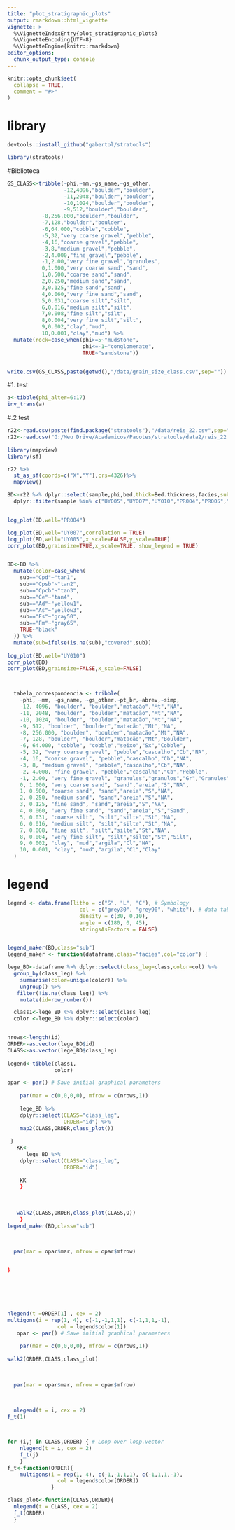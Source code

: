 ```yaml
---
title: "plot_stratigraphic_plots"
output: rmarkdown::html_vignette
vignette: >
  %\VignetteIndexEntry{plot_stratigraphic_plots}
  %\VignetteEncoding{UTF-8}
  %\VignetteEngine{knitr::rmarkdown}
editor_options: 
  chunk_output_type: console
---
```


```r
knitr::opts_chunk$set(
  collapse = TRUE,
  comment = "#>"
)
```

# library
```r

devtools::install_github("gabertol/stratools")

library(stratools)
```
#Biblioteca
```r
GS_CLASS<-tribble(~phi,~mm,~gs_name,~gs_other,
                  -12,4096,"boulder","boulder",
                  -11,2048,"boulder","boulder",
                  -10,1024,"boulder","boulder",
                  -9,512,"boulder","boulder",
           -8,256.000,"boulder","boulder",
           -7,128,"boulder","boulder",
           -6,64.000,"cobble","cobble",
           -5,32,"very coarse gravel","pebble",
           -4,16,"coarse gravel","pebble",
           -3,8,"medium gravel","pebble",
           -2,4.000,"fine gravel","pebble",
           -1,2.00,"very fine gravel","granules",
           0,1.000,"very coarse sand","sand",
           1,0.500,"coarse sand","sand",
           2,0.250,"medium sand","sand",
           3,0.125,"fine sand","sand",
           4,0.060,"very fine sand","sand",
           5,0.031,"coarse silt","silt",
           6,0.016,"medium silt","silt",
           7,0.008,"fine silt","silt",
           8,0.004,"very fine silt","silt",
           9,0.002,"clay","mud",
           10,0.001,"clay","mud") %>% 
  mutate(rock=case_when(phi>=5~"mudstone",
                        phi<=-1~"conglomerate",
                        TRUE~"sandstone"))


write.csv(GS_CLASS,paste(getwd(),"/data/grain_size_class.csv",sep=""))
```

#1. test
```r
a<-tibble(phi_alter=6:17)
inv_trans(a)
```
#.2 test
```r
r22<-read.csv(paste(find.package("stratools"),"/data/reis_22.csv",sep="")) 
r22<-read.csv("G:/Meu Drive/Academicos/Pacotes/stratools/data2/reis_22.csv")
  
library(mapview)
library(sf)

r22 %>%
  st_as_sf(coords=c("X","Y"),crs=4326)%>%
  mapview()

BD<-r22 %>% dplyr::select(sample,phi,bed,thick=Bed.thickness,facies,sub="sub.facies.association") %>% 
  dplyr::filter(sample %in% c("UY005","UY007","UY010","PR004","PR005","PR010","PR011","Guara 0","Guara 1"))


log_plot(BD,well="PR004")    

log_plot(BD,well="UY007",correlation = TRUE) 
log_plot(BD,well="UY005",x_scale=FALSE,y_scale=TRUE) 
corr_plot(BD,grainsize=TRUE,x_scale=TRUE, show_legend = TRUE)


BD<-BD %>% 
  mutate(color=case_when(
    sub=="Cpd"~"tan1",
    sub=="Cpsb"~"tan2",
    sub=="Cpcb"~"tan3",
    sub=="Ce"~"tan4",
    sub=="Ad"~"yellow1",
    sub=="As"~"yellow3",
    sub=="Fs"~"gray50",
    sub=="Fm"~"gray65",
    TRUE~"black"
  )) %>% 
  mutate(sub=ifelse(is.na(sub),"covered",sub))
  
log_plot(BD,well="UY010")    
corr_plot(BD)
corr_plot(BD,grainsize=FALSE,x_scale=FALSE)



  tabela_correspondencia <- tribble(
    ~phi, ~mm, ~gs_name, ~gs_other,~pt_br,~abrev,~simp,
    -12, 4096, "boulder", "boulder","matacão","Mt","NA",
    -11, 2048, "boulder", "boulder","matacão","Mt","NA",
    -10, 1024, "boulder", "boulder","matacão","Mt","NA",
    -9, 512, "boulder", "boulder","matacão","Mt","NA",
    -8, 256.000, "boulder", "boulder","matacão","Mt","NA",
    -7, 128, "boulder", "boulder","matacão","Mt","Boulder",
    -6, 64.000, "cobble", "cobble","seixo","Sx","Cobble",
    -5, 32, "very coarse gravel", "pebble","cascalho","Cb","NA",
    -4, 16, "coarse gravel", "pebble","cascalho","Cb","NA",
    -3, 8, "medium gravel", "pebble","cascalho","Cb","NA",
    -2, 4.000, "fine gravel", "pebble","cascalho","Cb","Pebble",
    -1, 2.00, "very fine gravel", "granules","granulos","Gr","Granules",
    0, 1.000, "very coarse sand", "sand","areia","S","NA",
    1, 0.500, "coarse sand", "sand","areia","S","NA",
    2, 0.250, "medium sand", "sand","areia","S","NA",
    3, 0.125, "fine sand", "sand","areia","S","NA",
    4, 0.060, "very fine sand", "sand","areia","S","Sand",
    5, 0.031, "coarse silt", "silt","silte","St","NA",
    6, 0.016, "medium silt", "silt","silte","St","NA",
    7, 0.008, "fine silt", "silt","silte","St","NA",
    8, 0.004, "very fine silt", "silt","silte","St","Silt",
    9, 0.002, "clay", "mud","argila","Cl","NA",
    10, 0.001, "clay", "mud","argila","Cl","Clay"
  )

```
# legend
```r

legend <- data.frame(litho = c("S", "L", "C"), # Symbology 
                       col = c("grey30", "grey90", "white"), # data table 
                       density = c(30, 0,10), 
                       angle = c(180, 0, 45), 
                       stringsAsFactors = FALSE)


legend_maker(BD,class="sub")
legend_maker <- function(dataframe,class="facies",col="color") {

lege_BD<-dataframe %>% dplyr::select(class_leg=class,color=col) %>%
  group_by(class_leg) %>% 
    summarise(color=unique(color)) %>% 
    ungroup() %>% 
   filter(!is.na(class_leg)) %>% 
    mutate(id=row_number())

  class1<-lege_BD %>% dplyr::select(class_leg)
  color <-lege_BD %>% dplyr::select(color)


nrows<-length(id)
ORDER<-as.vector(lege_BD$id)
CLASS<-as.vector(lege_BD$class_leg)
      
legend<-tibble(class1,
               color)

opar <- par() # Save initial graphical parameters 
   
    par(mar = c(0,0,0,0), mfrow = c(nrows,1))
    
    lege_BD %>%
    dplyr::select(CLASS="class_leg",
                  ORDER="id") %>% 
    map2(CLASS,ORDER,class_plot())
 
 }
   KK<-
      lege_BD %>%
    dplyr::select(CLASS="class_leg",
                  ORDER="id")
    
    KK
    }
    
    
  
   walk2(CLASS,ORDER,class_plot(CLASS,O))
    }  
legend_maker(BD,class="sub")
  

  
  par(mar = opar$mar, mfrow = opar$mfrow)


}






nlegend(t =ORDER[1] , cex = 2)
multigons(i = rep(1, 4), c(-1,-1,1,1), c(-1,1,1,-1), 
                col = legend$color[1])
   opar <- par() # Save initial graphical parameters 
   
    par(mar = c(0,0,0,0), mfrow = c(nrows,1))
    
walk2(ORDER,CLASS,class_plot)
  

  
  par(mar = opar$mar, mfrow = opar$mfrow)
    
  

  nlegend(t = i, cex = 2)
f_t(1)



for (i,j in CLASS,ORDER) { # Loop over loop.vector
    nlegend(t = i, cex = 2)
    f_t(j)
    }
f_t<-function(ORDER){
    multigons(i = rep(1, 4), c(-1,-1,1,1), c(-1,1,1,-1), 
                col = legend$color[ORDER])
              } 

class_plot<-function(CLASS,ORDER){
  nlegend(t = CLASS, cex = 2)
  f_t(ORDER)
  }

```

